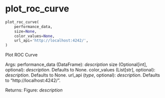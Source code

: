 # plot_roc_curve { #rtichoke.plot_roc_curve }

```python
plot_roc_curve(
    performance_data,
    size=None,
    color_values=None,
    url_api='http://localhost:4242/',
)
```

Plot ROC Curve

Args:
    performance_data (DataFrame): _description_
    size (Optional[int], optional): _description_. Defaults to None.
    color_values (List[str], optional): _description_. Defaults to None.
    url_api (_type_, optional): _description_. Defaults to "http://localhost:4242/".

Returns:
    Figure: _description_